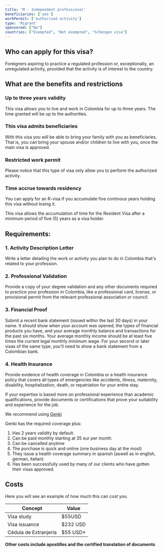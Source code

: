 ```yaml
---
title: 'M - Independent professional'
beneficiaries: ['yes']
workPermit: ['authorized activity']
type: 'Migrant'
sponsored: ["No"]
countries: ["Exempted", "Not exempted", "Schengen visa"]
---
```

## Who can apply for this visa?

Foreigners aspiring to practice a regulated profession or, exceptionally, an unregulated activity, provided that the activity is of interest to the country. 

## What are the benefits and restrictions

### **Up to three years validity**

This visa allows you to live and work in Colombia for up to three years. The time granted will be up to the authorities. 

### **This visa admits beneficiaries**

With this visa you will be able to bring your family with you as beneficiaries. That is, you can bring your spouse and/or children to live with you, once the main visa is approved.

### **Restricted work permit**

Please notice that this type of visa only allow you to perform the authorized activity.

### T**ime accrue towards residency**

You can apply for an R-visa if you accumulate five continous years holding this visa without losing it.

This visa allows the accumulation of time for the Resident Visa after a minimum period of five (5) years as a visa holder.

## Requirements:

### 1. Activity Description Letter

Write a letter detailing the work or activity you plan to do in Colombia that's related to your profession.

### 2. Professional Validation

Provide a copy of your degree validation and any other documents required to practice your profession in Colombia, like a professional card, license, or provisional permit from the relevant professional association or council.

### 3. Financial Proof

Submit a recent bank statement (issued within the last 30 days) in your name. It should show when your account was opened, the types of financial products you have, and your average monthly balance and transactions for the past six months. Your average monthly income should be at least five times the current legal monthly minimum wage. For your second or later visas of the same type, you'll need to show a bank statement from a Colombian bank.

### 4. Health Insurance

Provide evidence of health coverage in Colombia or a health insurance policy that covers all types of emergencies like accidents, illness, maternity, disability, hospitalization, death, or repatriation for your entire stay.

If your expertise is based more on professional experience than academic qualifications, provide documents or certifications that prove your suitability and experience for the job.

We recommend using [Genki](https://genki.world/?with=capitaleme)

Genki has the required coverage plus: 

1. Has 2 years validity by default. 
2. Can be paid monthly starting at 35 eur per month. 
3. Can be cancelled anytime 
4. The purchase is quick and online (one business day at the most) 
5. They issue a health coverage summary in spanish (aswell as in english, german, italian) 
6. Has been successfully used by many of our clients who have gotten their visas approved.

## Costs

Here you will see an example of how much this can cost you.

| Concept | Value |
| --- | --- |
| Visa study | $55USD |
| Visa issuance | $232 USD |
| Cédula de Extranjería | $55 USD* |

**Other costs include apostilles and the certified translation of documents**